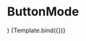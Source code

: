 
<Meta title="Buttons/ButtonMode" component={ButtonMode} />

# ButtonMode

  <div className="flex p-2 space-x-4">
    <ButtonMode className="group" {...args}>
      <Icon.IconSnowflake className="group-hover:fill-primary" />
    </ButtonMode>
    <ButtonMode className="group" {...args}>
      <Icon.IconLeaf className="group-hover:fill-primary" />
    </ButtonMode>
    <ButtonMode className="group" {...args}>
      <Icon.IconBellOff className="group-hover:fill-primary" />
    </ButtonMode>
  </div>
)

<Canvas>
  <Story
    name="Default"
    args={{
      pressed: false,
      disabled: false,
      className: '',
    }}
  >
    {Template.bind({})}
  </Story>
</Canvas>

<ArgsTable story="Default" />
